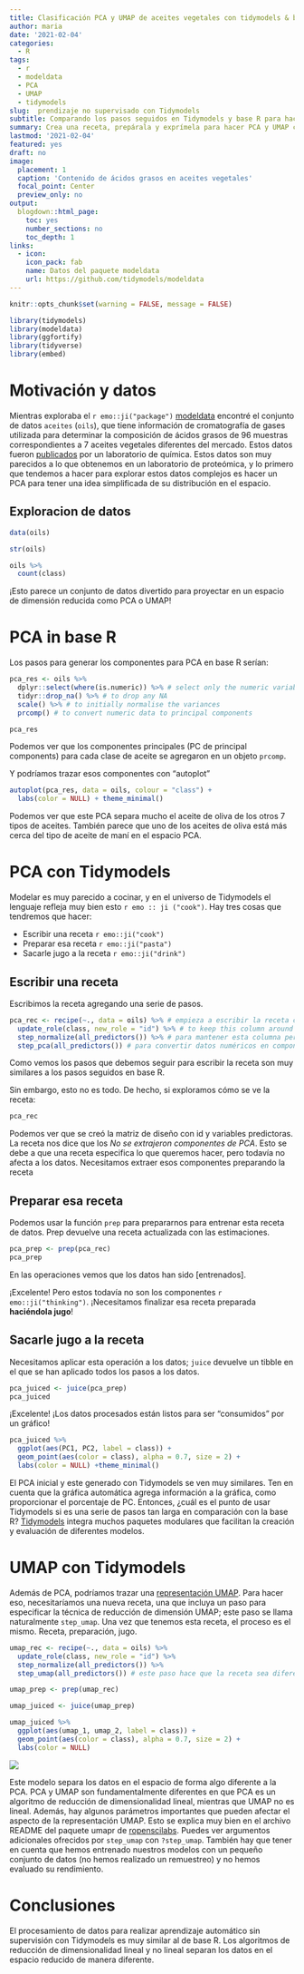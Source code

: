 ```yaml
---
title: Clasificación PCA y UMAP de aceites vegetales con tidymodels & base R 
author: maria
date: '2021-02-04'
categories:
  - R
tags:
  - r
  - modeldata
  - PCA
  - UMAP
  - tidymodels
slug:  prendizaje no supervisado con Tidymodels
subtitle: Comparando los pasos seguidos en Tidymodels y base R para hacer la reducción de dimensionalidad.
summary: Crea una receta, prepárala y exprímela para hacer PCA y UMAP con Tidymodels.
lastmod: '2021-02-04'
featured: yes
draft: no
image:
  placement: 1
  caption: 'Contenido de ácidos grasos en aceites vegetales'
  focal_point: Center
  preview_only: no
output:
  blogdown::html_page:
    toc: yes
    number_sections: no
    toc_depth: 1
links:
  - icon: 
    icon_pack: fab
    name: Datos del paquete modeldata  
    url: https://github.com/tidymodels/modeldata
---
```


```r
knitr::opts_chunk$set(warning = FALSE, message = FALSE)
```

```r
library(tidymodels)
library(modeldata)
library(ggfortify)
library(tidyverse)
library(embed)
```

# Motivación y datos

Mientras exploraba el `r emo::ji("package")`
 [modeldata](https://github.com/tidymodels/modeldata) encontré el conjunto de datos `aceites` (`oils`), que tiene información de cromatografía de gases utilizada para determinar la composición de ácidos grasos de 96 muestras correspondientes a 7 aceites vegetales diferentes del mercado. Estos datos fueron [publicados ](https://www.sciencedirect.com/science/article/abs/pii/S0169743904001200) por un laboratorio de química. Estos datos son muy parecidos a lo que obtenemos en un laboratorio de proteómica, y lo primero que tendemos a hacer para explorar estos datos complejos es hacer un PCA para tener una idea simplificada de su distribución en el espacio.

## Exploracion de datos

```r
data(oils)
```

```r
str(oils)
```

```r
oils %>%
  count(class)
```
¡Esto parece un conjunto de datos divertido para proyectar en un espacio de dimensión reducida como PCA o UMAP!

# PCA in base R

Los pasos para generar los componentes para PCA en base R serían:
```r
pca_res <- oils %>%
  dplyr::select(where(is.numeric)) %>% # select only the numeric variables
  tidyr::drop_na() %>% # to drop any NA
  scale() %>% # to initially normalise the variances
  prcomp() # to convert numeric data to principal components
```

```r
pca_res
```
Podemos ver que los componentes principales (PC de principal components) para cada clase de aceite se agregaron en un objeto `prcomp`.

Y podríamos trazar esos componentes con "autoplot"
```r
autoplot(pca_res, data = oils, colour = "class") +
  labs(color = NULL) + theme_minimal()
```
Podemos ver que este PCA separa mucho el aceite de oliva de los otros 7 tipos de aceites. También parece que uno de los aceites de oliva está más cerca del tipo de aceite de maní en el espacio PCA.

# PCA con Tidymodels

Modelar es muy parecido a cocinar, y en el universo de Tidymodels el lenguaje refleja muy bien esto `r emo :: ji ("cook")`. Hay tres cosas que tendremos que hacer:

- Escribir una receta `r emo::ji("cook")`
- Preparar esa receta `r emo::ji("pasta")`
- Sacarle jugo a la receta `r emo::ji("drink")`

## Escribir una receta

Escribimos la receta agregando una serie de pasos.
```r
pca_rec <- recipe(~., data = oils) %>% # empieza a escribir la receta con todos los datos
  update_role(class, new_role = "id") %>% # to keep this column around but not include it in the model
  step_normalize(all_predictors()) %>% # para mantener esta columna pero no incluirla en el modelo
  step_pca(all_predictors()) # para convertir datos numéricos en componentes principales
```
Como vemos los pasos que debemos seguir para escribir la receta son muy similares a los pasos seguidos en base R.

Sin embargo, esto no es todo. De hecho, si exploramos cómo se ve la receta:
```r
pca_rec
```
Podemos ver que se creó la matriz de diseño con id y variables predictoras. La receta nos dice que los _No se extrajeron componentes de PCA_. Esto se debe a que una receta especifica lo que queremos hacer, pero todavía no afecta a los datos. Necesitamos extraer esos componentes preparando la receta

## Preparar esa receta
Podemos usar la función `prep` para prepararnos para entrenar esta receta de datos. Prep devuelve una receta actualizada con las estimaciones.
```r
pca_prep <- prep(pca_rec)
pca_prep
```
En las operaciones vemos que los datos han sido [entrenados].

¡Excelente! Pero estos todavía no son los componentes `r emo::ji("thinking")`. ¡Necesitamos finalizar esa receta preparada __haciéndola jugo__! 

## Sacarle jugo a la receta

Necesitamos aplicar esta operación a los datos; `juice` devuelve un tibble en el que se han aplicado todos los pasos a los datos.

```r
pca_juiced <- juice(pca_prep)
pca_juiced
```
¡Excelente! ¡Los datos procesados están listos para ser "consumidos" por un gráfico!

```r
pca_juiced %>%
  ggplot(aes(PC1, PC2, label = class)) +
  geom_point(aes(color = class), alpha = 0.7, size = 2) +
  labs(color = NULL) +theme_minimal()
```

El PCA inicial y este generado con Tidymodels se ven muy similares. Ten en cuenta que la gráfica automática agrega información a la gráfica, como proporcionar el porcentaje de PC. Entonces, ¿cuál es el punto de usar Tidymodels si es una serie de pasos tan larga en comparación con la base R? [Tidymodels](https://www.tidymodels.org/) integra muchos paquetes modulares que facilitan la creación y evaluación de diferentes modelos.

# UMAP con Tidymodels

Además de PCA, podríamos trazar una [representación UMAP](https://umap-learn.readthedocs.io/en/latest/). Para hacer eso, necesitaríamos una nueva receta, una que incluya un paso para especificar la técnica de reducción de dimensión UMAP; este paso se llama naturalmente `step_umap`. Una vez que tenemos esta receta, el proceso es el mismo. Receta, preparación, jugo.

```r
umap_rec <- recipe(~., data = oils) %>%
  update_role(class, new_role = "id") %>%
  step_normalize(all_predictors()) %>%
  step_umap(all_predictors()) # este paso hace que la receta sea diferente
```

```r
umap_prep <- prep(umap_rec)
```

```r
umap_juiced <- juice(umap_prep)
```

```r
umap_juiced %>%
  ggplot(aes(umap_1, umap_2, label = class)) +
  geom_point(aes(color = class), alpha = 0.7, size = 2) +
  labs(color = NULL)
```
![](/Users/dermit01/Documents/mariadermit/content/es/post/2021-02-05-PCA_UMAP_tidymodels/featured2.jpg)

Este modelo separa los datos en el espacio de forma algo diferente a la PCA. PCA y UMAP son fundamentalmente diferentes en que PCA es un algoritmo de reducción de dimensionalidad lineal, mientras que UMAP no es lineal. Además, hay algunos parámetros importantes que pueden afectar el aspecto de la representación UMAP. Esto se explica muy bien en el archivo README del paquete umapr de [ropenscilabs](https://github.com/ropenscilabs/umapr). Puedes ver argumentos adicionales ofrecidos por `step_umap` con `?step_umap`. También hay que tener en cuenta que hemos entrenado nuestros modelos con un pequeño conjunto de datos (no hemos realizado un remuestreo) y no hemos evaluado su rendimiento.

# Conclusiones
El procesamiento de datos para realizar aprendizaje automático sin supervisión con Tidymodels es muy similar al de base R. Los algoritmos de reducción de dimensionalidad lineal y no lineal separan los datos en el espacio reducido de manera diferente.
